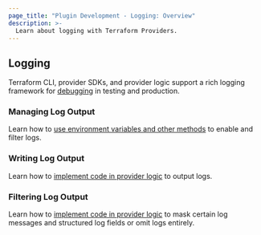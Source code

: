 ```yaml
---
page_title: "Plugin Development - Logging: Overview"
description: >-
  Learn about logging with Terraform Providers.
---
```


## Logging

Terraform CLI, provider SDKs, and provider logic support a rich logging framework for [debugging](/plugin/debugging) in testing and production.

### Managing Log Output

Learn how to [use environment variables and other methods](/plugin/log/managing) to enable and filter logs.

### Writing Log Output

Learn how to [implement code in provider logic](/plugin/log/writing) to output logs.

### Filtering Log Output

Learn how to [implement code in provider logic](/plugin/log/filtering) to mask certain log messages and structured log fields or omit logs entirely.
